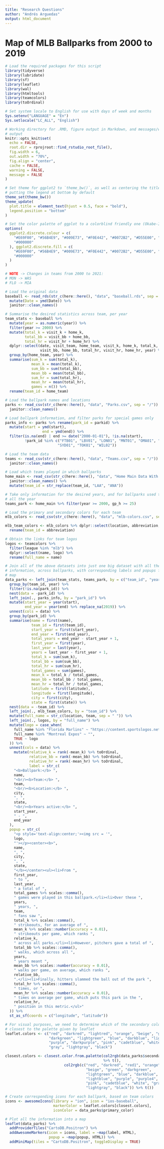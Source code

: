 ```yaml
---
title: "Research Questions"
author: "Andrés Arguedas"
output: html_document
---
```


# Map of MLB Ballparks from 2000 to 2019

```r
# Load the required packages for this script
library(tidyverse)
library(lubridate)
library(sf)
library(leaflet)
library(wal)
library(htmltools)
library(teamcolors)
library(toOrdinal)

# Set system locale to English for use with days of week and months
Sys.setenv("LANGUAGE" = "En")
Sys.setlocale("LC_ALL", "English")

# Working directory for .RMD, figure output in Markdown, and messages/warnings
# output
knitr::opts_knit$set(
  echo = FALSE,
  root.dir = rprojroot::find_rstudio_root_file(),
  fig.width = 6,
  out.width = "70%",
  fig.align = "center",
  cache = FALSE,
  warning = FALSE,
  message = FALSE
)

# Set theme for ggplot2 to `theme_bw()`, as well as centering the title and
# putting the legend at bottom by default
theme_set(theme_bw())
theme_update(
  plot.title = element_text(hjust = 0.5, face = "bold"),
  legend.position = "bottom"
)

# Set the color palette of ggplot to a colorblind friendly one (Okabe-Ito)
options(
  ggplot2.discrete.colour = c(
    "#E69F00", "#56B4E9", "#009E73", "#F0E442", "#0072B2", "#D55E00", "#CC79A7",
    "#000000"
  ), ggplot2.discrete.fill = c(
    "#E69F00", "#56B4E9", "#009E73", "#F0E442", "#0072B2", "#D55E00", "#CC79A7",
    "#000000"
  )
)

```


```r
# NOTE -> Changes in teams from 2000 to 2021:
# MON -> WAS
# FLO -> MIA

# Load the original data
baseball <- read_rds(str_c(here::here(), "data", "baseball.rds", sep = "/")) %>% 
  mutate(Date = ymd(Date)) %>% 
  janitor::clean_names()

# Summarise the desired statistics across team, per year
team_stats <- baseball %>% 
  mutate(year = as.numeric(year)) %>% 
  filter(year >= 2000) %>% 
  mutate(total_k = visit_k + home_k,
         total_bb = visit_bb + home_bb,
         total_hr = visit_hr + home_hr) %>% 
  dplyr::select(date, visit_team, home_team, visit_k, home_k, total_k, total_bb, 
                visit_bb, home_bb, total_hr, visit_hr, home_hr, year) %>% 
  group_by(home_team, year) %>% 
  summarise(sum_k = sum(total_k),
            mean_k = mean(total_k),
            sum_bb = sum(total_bb),
            mean_bb = mean(total_bb),
            sum_hr = sum(total_hr),
            mean_hr = mean(total_hr),
            games = n()) %>% 
  rename(team_id = home_team)

# Load the ballpark names and locations
parks <- read_csv(str_c(here::here(), "data", "Parks.csv", sep = "/")) %>% 
  janitor::clean_names()

# Load ballpark information, and filter parks for special games only
parks_info <- parks %>% rename(park_id = parkid) %>% 
  mutate(start = ymd(start),
                 end = ymd(end)) %>% 
  filter(is.na(end) | end >= date("2000-01-01"), !is.na(start),
         !park_id %in% c("FTB01", "LBV01", "LON01", "MNT01", "OMA01", "SJU01",
                        "SYD01", "TOK01", "WIL02"))

# Load the team data
teams <- read_csv(str_c(here::here(), "data", "Teams.csv", sep = "/")) %>% 
  janitor::clean_names()

# Load which teams played in which ballparks
home_main <- read_csv(str_c(here::here(), "data", "Home Main Data With Parks Breakout.csv", sep = "/")) %>% 
  janitor::clean_names() %>% 
  mutate(team_id = str_replace(team_id, "LAA", "ANA"))

# Take only information for the desired years, and for ballparks used throughout
# all the year
teams_park <- home_main %>% filter(year >= 2000, gp_h >= 25)

# Load the primary and secondary colors for each team
mlb_colors <- read_csv(str_c(here::here(), "data", "mlb-colors.csv", sep = "/"))

mlb_team_colors <- mlb_colors %>% dplyr::select(location, abbreviation, team, primary_color, secondary_color) %>% 
  rename(team_id = abbreviation)

# Obtain the links for team logos
logos <- teamcolors %>%
  filter(league %in% "mlb") %>% 
  dplyr::select(name, logo) %>% 
  rename(full_name = name)
```

```r
# Join all of the above datasets into just one big dataset with all the required
# information, across ballparks, with corresponding labels and popups for the
# map
data_parks <- left_join(team_stats, teams_park, by = c("team_id", "year")) %>% 
  group_by(team_id, year) %>% 
  filter(!is.na(park_id)) %>% 
  nest(data = -park_id) %>% 
  left_join(., parks_info, by = "park_id") %>% 
  mutate(start_year = year(start),
         end_year = year(end) %>% replace_na(2019)) %>% 
  unnest(cols = data) %>% 
  group_by(park_id) %>% 
  summarise(name = first(name),
            team_id = first(team_id),
            start_year = first(start_year),
            end_year = first(end_year),
            total_years = end_year - start_year + 1,
            first_year = first(year),
            last_year = last(year),
            years = last_year - first_year + 1,
            total_k = sum(sum_k),
            total_bb = sum(sum_bb),
            total_hr = sum(sum_hr),
            total_games = sum(games),
            mean_k = total_k / total_games,
            mean_bb = total_bb / total_games,
            mean_hr = total_hr / total_games,
            latitude = first(latitude),
            longitude = first(longitude),
            city = first(city),
            state = first(state)) %>% 
  nest(data = -team_id) %>% 
  left_join(., mlb_team_colors, by = "team_id") %>% 
  mutate(full_name = str_c(location, team, sep = " ")) %>% 
  left_join(., logos, by = "full_name") %>% 
  mutate(logo = case_when(
    full_name %in% "Florida Marlins" ~ "https://content.sportslogos.net/logos/54/60/thumbs/uiqyat8zrx40ircpu9begvbwe.gif",
    full_name %in% "Montreal Expos" ~ "",
    TRUE ~ logo
  )) %>% 
  unnest(cols = data) %>% 
    mutate(relative_k = rank(-mean_k) %>% toOrdinal,
           relative_bb = rank(-mean_bb) %>% toOrdinal,
           relative_hr = rank(-mean_hr) %>% toOrdinal,
           label = str_c(
    "<b>Ballpark:</b> ",
    name,
    "<br/><b>Team:</b> ",
    team,
    "<br/><b>Location:</b> ",
    city,
    ", ",
    state,
    "<br/><b>Years active:</b> ",
    start_year,
    " - ",
    end_year
  ),
  popup = str_c(
    "<p style='text-align:center;'><img src = '",
    logo,
    "'></p><center><b>",
    name,
    ", ",
    city,
    ", ",
    state,
    "</b></center><ul><li>From ",
    first_year,
    " to ",
    last_year,
    " a total of ",
    total_games %>% scales::comma(),
    " games were played in this ballpark.</li><li>Over these ",
    years,
    " years, ",
    team,
    " fans saw ",
    total_k %>% scales::comma(),
    " strikeouts, for an average of ",
    mean_k %>% scales::number(accuracy = 0.01),
    " strikeouts per game, which ranks ",
    relative_k,
    " across all parks.</li><li>However, pitchers gave a total of ",
    total_bb %>% scales::comma(),
    " walks, which across all ",
    years,
    " years meant ",
    mean_bb %>% scales::number(accuracy = 0.01),
    " walks per game, on average, which ranks ",
    relative_bb,
    ".</li><li>Finally, hitters slammed the ball out of the park ", 
    total_hr %>% scales::comma(),
    " times, or ",
    mean_hr %>% scales::number(accuracy = 0.01),
    " times on average per game, which puts this park in the ",
    relative_hr,
    " position in this metric.</ul>"
  )) %>% 
  st_as_sf(coords = c("longitude", "latitude"))
```

```r
# For visual purposes, we need to determine which of the secondary colors is
# closest to the palette given by leaflet
leaflet.colors <- c("red", "darkred", "lightred", "orange", "beige", "green", 
                    "darkgreen", "lightgreen", "blue", "darkblue", "lightblue", 
                    "purple", "darkpurple", "pink", "cadetblue", "white", 
                    "gray", "lightgray", "black")

closest.colors <- closest.color.from.palette(col2rgb(data_parks$secondary_color) 
                                             %>% t(), 
                           col2rgb(c("red", "darkred", "red1", "orange", 
                                     "beige", "green", "darkgreen", 
                                     "lightgreen", "blue", "darkblue", 
                                     "lightblue", "purple", "purple4", 
                                     "pink", "cadetblue", "white", "gray", 
                                     "lightgray", "black")) %>% t())

# Create corresponding icons for each ballpark, based on team colors
icons <- awesomeIcons(library = "ion", icon = "ios-baseball", 
                      markerColor = leaflet.colors[closest.colors], 
                      iconColor = data_parks$primary_color)

# Plot all the information into a map
leaflet(data_parks) %>% 
  addProviderTiles("CartoDB.Positron") %>% 
  addAwesomeMarkers(icon = icons, label = ~map(label, HTML),
                    popup = ~map(popup, HTML)) %>%
  addMiniMap(tiles = "CartoDB.Positron", toggleDisplay = TRUE)
```

